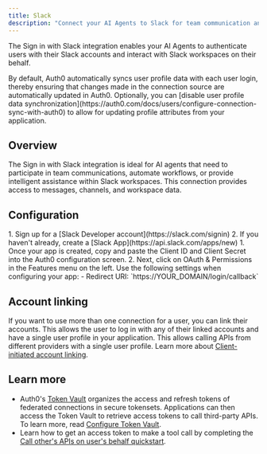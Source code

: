 ```yaml
---
title: Slack
description: "Connect your AI Agents to Slack for team communication and workflow automation."
---
```


The Sign in with Slack integration enables your AI Agents to authenticate users with their Slack accounts and interact with Slack workspaces on their behalf.

<Info>
  By default, Auth0 automatically syncs user profile data with each user login,
  thereby ensuring that changes made in the connection source are automatically
  updated in Auth0. Optionally, you can [disable user profile data
  synchronization](https://auth0.com/docs/users/configure-connection-sync-with-auth0)
  to allow for updating profile attributes from your application.
</Info>

## Overview

The Sign in with Slack integration is ideal for AI agents that need to participate in team communications, automate workflows, or provide intelligent assistance within Slack workspaces. This connection provides access to messages, channels, and workspace data.

## Configuration

<Steps>
  <Step title="Set up app in Slack">
    1. Sign up for a [Slack Developer account](https://slack.com/signin) 2. If
    you haven't already, create a [Slack App](https://api.slack.com/apps/new)
  </Step>
  <Step title="Configure for Auth0">
    1. Once your app is created, copy and paste the Client ID and Client Secret
    into the Auth0 configuration screen. 2. Next, click on OAuth & Permissions
    in the Features menu on the left. Use the following settings when
    configuring your app: - Redirect URI: `https://YOUR_DOMAIN/login/callback`
  </Step>
</Steps>


<FindDomainInfoBlock />

## Account linking

If you want to use more than one connection for a user, you can link their accounts. This allows the user to log in with any of their linked accounts and have a single user profile in your application. This allows calling APIs from different providers with a single user profile. Learn more about [Client-initiated account linking](/guides/client-initiated-account-linking).

## Learn more

- Auth0's [Token Vault](https://auth0.com/docs/secure/tokens/token-vault) organizes the access and refresh tokens of federated connections in secure tokensets. Applications can then access the Token Vault to retrieve access tokens to call third-party APIs. To learn more, read [Configure Token Vault](https://auth0.com/docs/secure/tokens/token-vault/configure-token-vault).
- Learn how to get an access token to make a tool call by completing the [Call other's APIs on user's behalf quickstart](/get-started/call-others-apis-on-users-behalf).
